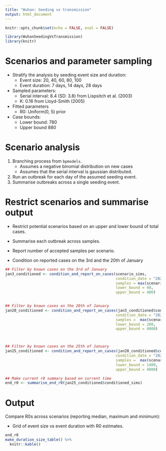 ```yaml
---
title: "Wuhan: Seeding vs transmission"
output: html_document
---
```


```r
knitr::opts_chunk$set(echo = FALSE, eval = FALSE)
```


```r
library(WuhanSeedingVsTransmission)
library(knitr)
```

# Scenarios and parameter sampling

* Stratify the analysis by seeding event size and duration:
  * Event size: 20, 40, 60, 80, 100
  * Event duration: 7 days, 14 days, 28 days
* Sampled parameters:
  * Serial interval: 8.4 (SD: 3.8) from Lispsitch et al. (2003)
  * K: 0.16 from Lloyd-Smith (2005)
* Fitted parameters
  * R0: Uniform(0, 5) prior
* Case bounds:
  * Lower bound: 780
  * Upper bound 880

# Scenario analysis

1. Branching process from `bpmodels`.
   * Assumes a negative binomial distribution on new cases
   * Assumes that the serial interval is gaussian distributed. 
2. Run an outbreak for each day of the assumed seeding event.
3. Summarise outbreaks across a single seeding event.



# Restrict scenarios and summarise output

* Restrict potential scenarios based on an upper and lower bound of total cases.

* Summarise each outbreak across samples.

* Report number of accepted samples per scenario.

* Condition on reported cases on the 3rd and the 20th of January

```r
## Filter by known cases on the 3rd of January
jan3_conditioned <- condition_and_report_on_cases(scenario_sims, 
                                                  condition_date = "2020-01-03",
                                                  samples = max(scenario_sims$sample),
                                                  lower_bound = 40, 
                                                  upper_bound = 400)
  

## Filter by known cases on the 20th of January
jan20_conditioned <- condition_and_report_on_cases(jan3_conditioned$conditioned_sims, 
                                                  condition_date = "2020-01-20",
                                                  samples =  max(scenario_sims$sample),
                                                  lower_bound = 200, 
                                                  upper_bound = 4000)



## Filter by known cases on the 25th of January
jan25_conditioned <- condition_and_report_on_cases(jan20_conditioned$conditioned_sims, 
                                                  condition_date = "2020-01-25",
                                                  samples =  max(scenario_sims$sample),
                                                  lower_bound = 1400, 
                                                  upper_bound = 4000)

## Make current r0 summary based on current time
end_r0 <- summarise_end_r0(jan25_conditioned$conditioned_sims)
```

# Output

Compare R0s across scenarios (reporting median, maximum and minimum):

* Grid of event size vs event duration with R0 estimates.

```r
end_r0
make_duration_size_table() %>% 
  knitr::kable()
```

